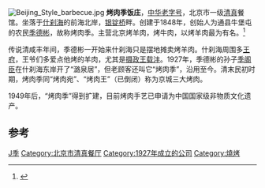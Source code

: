[[File:Beijing_Style_barbecue.jpg|thumb]]
'''烤肉季饭庄'''，[[中华老字号|中华老字号]]，北京市一级[[清真|清真]]餐馆。坐落于[[什刹海|什刹海]]的前海北岸，[[什刹海#银锭桥|银锭桥]]畔。创建于1848年，创始人为通县牛堡屯的农民[[季德彬|季德彬]]，故称烤肉季。主营北京烤羊肉，烤牛肉，以烤羊肉最为有名。<ref>{{Cite web |url=http://business.sohu.com/20120201/n333429315.shtml |title=京城美食游 吃遍北京百年老字号 |access-date=2017-02-26 |archive-date=2019-01-06 |archive-url=https://web.archive.org/web/20190106222645/http://business.sohu.com/20120201/n333429315.shtml |dead-url=no }}</ref>

传说清咸丰年间，季德彬一开始来什刹海只是摆地摊卖烤羊肉。什刹海周围多[[王府|王府]]，王爷们多爱点他烤的羊肉，尤其是[[摄政王|摄政王]][[载沣|载沣]]。1927年，季德彬的孙子[[季阁臣|季阁臣]]在什刹海东岸开了“潞泉居”，但老顾客还叫它“烤肉季”，沿用至今。清末民初时期，烤肉季同“烤肉宛”、“烤肉王”（已倒闭）称为京城三大烤肉。

1949年后，“烤肉季”得到扩建，目前烤肉手艺已申请为中国国家级非物质文化遗产。

== 参考 ==
{{reflist}}

{{老北京城}}
[[Category:北京老字号|J季]]
[[Category:北京市清真餐厅|Category:北京市清真餐厅]]
[[Category:1927年成立的公司|Category:1927年成立的公司]]
[[Category:燒烤|Category:燒烤]]